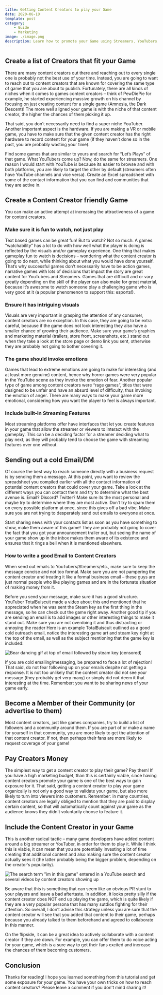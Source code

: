 ```yaml
---
title: Getting Content Creators to play your Game
date: 2020-06-10
template: post
category:
    - Guide
    - Marketing
image: ./image.png
description: Learn how to promote your Game using Streamers, YouTubers, Podcasters, etc.
---
```


## Create a list of Creators that fit your Game

There are many content creators out there and reaching out to every single one is probably not the best use of your time. Instead, you are going to want to reach out to content creators that are known for covering the same type of game that you are about to publish. Fortunately, there are all kinds of niches when it comes to games content creators – think of PewDiePie for example, he started experiencing massive growth on his channel by focusing on just creating content for a single game (Amnesia, the Dark Descent)! The more well aligned your game is with the niche of that content creator, the higher the chances of them picking it up.  

That said, you don’t necessarily need to find a super niche YouTuber. Another important aspect is the hardware. If you are making a VR or mobile game, you have to make sure that the given content creator has the right hardware to record content for your game (if they haven’t done so in the past, you are probably wasting your time).  

Find some games that are similar to yours and search for “Let’s Plays” of that game. What YouTubers come up? Now, do the same for streamers. One reason I would start with YouTube is because its easier to browse and with both platforms, you are likely to target the other by default (streamers often have YouTube channels and vice versa). Create an Excel spreadsheet with some of the contact information that you can find and communities that they are active in.  

## Create a Content Creator friendly Game

You can make an active attempt at increasing the attractiveness of a game for content creators.   

### Make sure it is fun to watch, not just play 
Text based games can be great fun! But to watch? Not so much. A games “watchability” has a lot to do with how well what the player is doing is reflected by the visuals and/or gameplay experience. One thing that makes gameplay fun to watch is decisions – wondering what the content creator is going to do next, while thinking about what you would have done yourself. That’s why successful games don’t necessarily have to be action games, narrative games with lots of decisions that impact the story are great content for YouTubers and Streamers. Games that are difficult and or vary greatly depending on the skill of the player can also make for great material, because it’s awesome to watch someone play a challenging game who is very good at it (a popular phenomenon to support this: esports!).  

### Ensure it has intriguing visuals 
Visuals are very important in grasping the attention of any consumer, content creators are no exception. In this case, they are going to be extra careful, because if the game does not look interesting they also have a smaller chance of growing their audience. Make sure your game’s graphics and marketing material (trailers, store front, screenshots, etc.) stand out when they take a look at the store page or demo link you sent, otherwise they are probably not going to bother covering it.  

### The game should invoke emotions 
Games that lead to extreme emotions are going to make for interesting (and at least more genuine) content, hence why horror games were very popular in the YouTube scene as they invoke the emotion of fear. Another popular type of game among content creators were “rage games”, titles that were designed to be unfair and have an absurd level of difficulty, thus invoking the emotion of anger. There are many ways to make your game more emotional, considering how you want the player to feel is always important.  

### Include built-in Streaming Features
Most streaming platforms offer have interfaces that let you create features in your game that allow the streamer or viewers to interact with the gameplay. This can be a deciding factor for a streamer deciding what to play next, as they will probably tend to choose the game with streaming features over one without.  

## Sending out a cold Email/DM

Of course the best way to reach someone directly with a business request is by sending them a message. At this point, you want to review the spreadsheet you compiled earlier with all the contact information of  potential content creators that could cover your game. Take a look at the different ways you can contact them and try to determine what the best avenue is. Email? Discord? Twitter? Make sure its the most personal and maybe try to determine where they are most active. Don’t try to spam them on every possible platform at once, since this gives off a bad vibe. Make sure you are not trying to desperately send out emails to everyone at once.  

Start sharing news with your contacts list as soon as you have something to show, make them aware of this game! They are probably not going to cover the fact that you got your announcement trailer out, but seeing the name of your game show up in the inbox makes them aware of its existence and ensures that it rings a bell when it is mentioned elsewhere.  

### How to write a good Email to Content Creators

When send out emails to YouTubers/Streamers/etc., make sure to keep the message concise and not too formal. Make sure you are not pampering the content creator and treating it like a formal business email – these guys are just normal people who like playing games and are in the fortunate situation of making money from it.  

Before you send your message, make sure it has a good structure. YouTuber TotalBuiscuit made a [video](https://www.youtube.com/watch?v=4pRDRCorx14) about this and mentioned that he appreciated when he was sent the Steam key as the first thing in the message, so he can check out the game right away. Another good tip if you are sending an email is to add images or other interesting things to make it stand out. Make sure you are not overdoing it and thus distracting or annoying the reader Here is an example TotalBuiscuit outlined as a good cold outreach email, notice the interesting game art and steam key right at the top of the email, as well as the subject mentioning that the game key is included:  
  
![Bear dancing gif at top of email followed by steam key (censored)](./total-biscuit-email.png)

If you are cold emailing/messaging, be prepared to face a lot of rejection! That said, do not fear following up on your emails despite not getting a response. It is not too unlikely that the content creator did not see your message (they probably get very many) or simply did not deem it that interesting at the time. Remember: you want to be sharing news of your game early.  

## Become a Member of their Community (or advertise to them)
Most content creators, just like games companies, try to build a list of followers and a community around them. If you are part of or make a name for yourself in that community, you are more likely to get the attention of that content creator. If not, then perhaps their fans are more likely to request coverage of your game!  
## Pay Creators Money
The simplest way to get a content creator to play their game? Pay them! If you have a high marketing budget, than this is certainly viable, since having content creators promote your game is one of the best ways to gain exposure for it. That said, getting a content creator to play your game organically is not only a good way to validate your game, but also more likely to turn into viewers into customers. Remember: in many countries, content creators are legally obliged to mention that they are paid to display certain content, so that will automatically count against your game as the audience knows they didn’t voluntarily choose to feature it.  
## Include the Content Creator in your Game
This is another radical tactic – many game developers have added content around a big streamer or YouTuber, in order for them to play it. While I think this is viable, it can mean that you are potentially investing a lot of time creating that additional content and also making sure the content creator actually sees it (the latter probably being the bigger problem, depending on the creator’s popularity).  
  
![The search term "im in this game" entered in a YouTube search and several videos by content creators showing up](./in-the-game.png)
  
Be aware that this is something that can seem like an obvious PR stunt to your players and leave a bad aftertaste. In addition, it looks pretty silly if the content creator does NOT end up playing the game, which is quite likely if they are a very popular persona that has many sutdios fighting for their attention. So overall, I don’t advise this strategy unless you are sure that the content creator will see that you added that content to their game, perhaps because you already talked to them beforehand and agreed to collaborate in this manner.  
  
On the flipside, it can be a great idea to actively collaborate with a content creator if they are down. For example, you can offer them to do voice acting for your game, which is a sure way to get their fans excited and increase the chances of them becoming customers.  

## Conclusion
Thanks for reading! I hope you learned something from this tutorial and get some exposure for your game. You have your own tricks on how to reach content creators? Please leave a comment if you don't mind sharing it!
